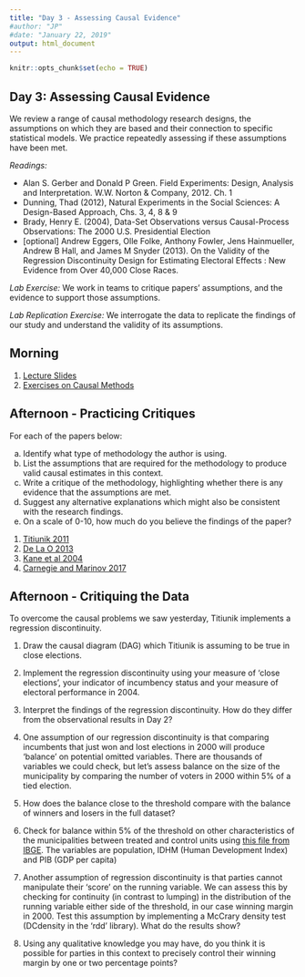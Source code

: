 ```yaml
---
title: "Day 3 - Assessing Causal Evidence"
#author: "JP"
#date: "January 22, 2019"
output: html_document
---
```


```r
knitr::opts_chunk$set(echo = TRUE)
```

## **Day 3: Assessing Causal Evidence** 

We review a range of causal methodology research designs, the assumptions on which they are based and their connection to specific statistical models. We practice repeatedly assessing if these assumptions have been met.

*Readings:* 

- Alan S. Gerber and Donald P Green. Field Experiments: Design, Analysis and Interpretation.
W.W. Norton & Company, 2012. Ch. 1
- Dunning, Thad (2012), Natural Experiments in the Social Sciences: A Design-Based Approach, Chs. 3, 4, 8 & 9
- Brady, Henry E. (2004), Data-Set Observations versus Causal-Process Observations: The 2000 U.S. Presidential Election
- [optional] Andrew Eggers, Olle Folke, Anthony Fowler, Jens Hainmueller, Andrew B Hall, and James M Snyder (2013). On the Validity of the Regression Discontinuity Design for Estimating Electoral Effects : New Evidence from Over 40,000 Close Races.

*Lab Exercise:* We work in teams to critique papers' assumptions, and the evidence to support those assumptions.

*Lab Replication Exercise:* We interrogate the data to replicate the findings of our study and understand the validity of its assumptions. 

## Morning

1. [Lecture Slides](https://jonnyphillips.github.io/Causal_Critiques_2020/Day 3/Slides_Day_3_v4.pdf)
2. [Exercises on Causal Methods](https://jonnyphillips.github.io/Causal_Critiques_2020/Day 3/Exercises_on_Causal_Methods.html)

## Afternoon - Practicing Critiques

For each of the papers below:

(a) Identify what type of methodology the author is using.
(b) List the assumptions that are required for the methodology to produce valid causal estimates in this context.
(b) Write a critique of the methodology, highlighting whether there is any evidence that the assumptions are met. 
(c) Suggest any alternative explanations which might also be consistent with the research findings.
(d) On a scale of 0-10, how much do you believe the findings of the paper?

1. [Titiunik 2011](https://jonnyphillips.github.io/Causal_Critiques_2020/Day 1/Papers/Titiunik 2011.pdf)
2. [De La O 2013](https://jonnyphillips.github.io/Causal_Critiques_2020/Day 3/Papers for Critique/De_la_O_Do.pdf)
3. [Kane et al 2004](https://jonnyphillips.github.io/Causal_Critiques_2020/Day 3/Papers for Critique/Kane et al 2004.pdf)
4. [Carnegie and Marinov 2017](https://jonnyphillips.github.io/Causal_Critiques_2020/Day 3/Papers for Critique/Carnegie and Marinov 2017.pdf)

## Afternoon - Critiquing the Data

To overcome the causal problems we saw yesterday, Titiunik implements a regression discontinuity. 

1. Draw the causal diagram (DAG) which Titiunik is assuming to be true in close elections.

2. Implement the regression discontinuity using your measure of 'close elections', your indicator of incumbency status and your measure of electoral performance in 2004.

3. Interpret the findings of the regression discontinuity. How do they differ from the observational results in Day 2?

4. One assumption of our regression discontinuity is that comparing incumbents that just won and lost elections in 2000 will produce 'balance' on potential omitted variables. There are thousands of variables we could check, but let's assess balance on the size of the municipality by comparing the number of voters in 2000 within 5\% of a tied election.

5. How does the balance close to the threshold compare with the balance of winners and losers in the full dataset?

6. Check for balance within 5\% of the threshold on other characteristics of the municipalities between treated and control units using [this file from IBGE](https://jonnyphillips.github.io/Causal_Critiques_2020/Replication/Mun_data.csv). The variables are population, IDHM (Human Development Index) and PIB (GDP per capita)

7. Another assumption of regression discontinuity is that parties cannot manipulate their 'score' on the running variable. We can assess this by checking for continuity (in contrast to lumping) in the distribution of the running variable either side of the threshold, in our case winning margin in 2000. Test this assumption by implementing a McCrary density test (DCdensity in the 'rdd' library). What do the results show?
 
8. Using any qualitative knowledge you may have, do you think it is possible for parties in this context to precisely control their winning margin by one or two percentage points? 
